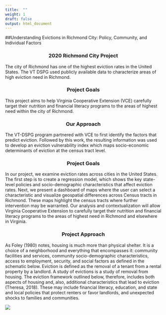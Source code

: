 ```yaml
---
title:  ""
weight: 1
draft: false
output: html_document
---
```

##Understanding Evictions in Richmond City: Policy, Community, and Individual Factors

### 2020 Richmond City Project {style=text-align:center}

The city of Richmond has one of the highest eviction rates in the United States. The VT DSPG used publicly available data to characterize areas of high eviction need in Richmond.

### Project Goals {style=text-align:center}

This project aims to help Virginia Cooperative Extension (VCE) carefully target their nutrition and financial literacy programs to the areas of highest need within the city of Richmond. 

### Our Approach {style=text-align:center}

The VT-DSPG program partnered with VCE to first identify the factors that predict eviction. Followed by this work, the resulting information was used to develop an eviction vulnerability index which maps socio-economic determinants of eviction at the census tract level.

### Project Goals {style=text-align:center}
In our project, we examine eviction rates across cities in the United States. The first step is to create a regression model, which shows the key state-level policies and socio-demographic characteristics that affect eviction rates. Next, we present a dashboard of maps where the user can select a characteristic and visualize geospatial differences across Census tracts in Richmond. These maps highlight the census tracts where further intervention may be warranted. Our analysis and contextualization will allow Virginia Cooperative Extension to carefully target their nutrition and financial literacy programs to the areas of highest need in Richmond and elsewhere in Virginia.

### Project Approach  {style=text-align:center}
As Foley (1980) notes, housing is much more than physical shelter. It is a choice of a neighborhood and everything that encompasses it: community facilities and services, community socio-demographic characteristics, access to employment, security, and social factors as defined in the schematic below. Eviction is defined as the removal of a tenant from a rental property by a landlord. A study of evictions is a study of removal from housing. The eviction framework outlined below, therefore, includes both aspects of housing and, also, additional characteristics that lead to eviction (Theresa, 2018). These may include financial literacy, education, and state and local policies that protect renters or favor landlords, and unexpected shocks to families and communities.

 ![](/ev_fr.png)
